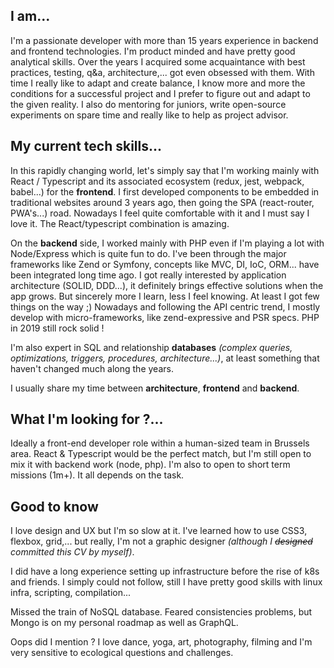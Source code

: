 ## I am...

I'm a passionate developer with more than 15 years experience in backend and frontend technologies.
I'm product minded and have pretty good analytical skills. Over the years I acquired some
acquaintance with best practices, testing, q&a, architecture,... got even obsessed with them.
With time I really like to adapt and create balance, I know more and more the conditions for
a successful project and I prefer to figure out and adapt to the given reality. I also do mentoring for
juniors, write open-source experiments on spare time and really like to help as project advisor.

## My current tech skills...

In this rapidly changing world, let's simply say that I'm working mainly with React / Typescript and its
associated ecosystem (redux, jest, webpack, babel...) for the **frontend**.
I first developed components to be embedded in traditional websites around 3 years ago,
then going the SPA (react-router, PWA's...) road. Nowadays I feel quite comfortable with it
and I must say I love it. The React/typescript combination is amazing.

On the **backend** side, I worked mainly with PHP even if I'm playing a lot with Node/Express which is quite
fun to do. I've been through the major frameworks like Zend or Symfony, concepts like MVC, DI, IoC, ORM... have
been integrated long time ago. I got really interested by application architecture (SOLID, DDD...), it definitely
brings effective solutions when the app grows. But sincerely more I learn, less I feel knowing.
At least I got few things on the way ;)
Nowadays and following the API centric trend, I mostly develop with micro-frameworks, like zend-expressive and
PSR specs. PHP in 2019 still rock solid !

I'm also expert in SQL and relationship **databases** *(complex queries, optimizations, triggers, procedures, architecture...)*,
at least something that haven't changed much along the years.

I usually share my time between **architecture**, **frontend** and **backend**.

## What I'm looking for ?...

Ideally a front-end developer role within a human-sized team in Brussels area.
React & Typescript would be the perfect match, but I'm still open to mix it
with backend work (node, php). I'm also to open to short term missions (1m+). It all depends on the task.

## Good to know

I love design and UX but I'm so slow at it. I've
learned how to use CSS3, flexbox, grid,...
but really, I'm not a graphic designer *(although I ~~designed~~ committed this CV by myself)*.

I did have a long experience setting up infrastructure before the rise of k8s and friends.
I simply could not follow, still I have pretty good skills with linux infra, scripting, compilation...

Missed the train of NoSQL database. Feared consistencies problems, but Mongo is on my personal roadmap as
well as GraphQL.

Oops did I mention ? I love dance, yoga, art, photography, filming and I'm very sensitive to ecological questions
and challenges.








